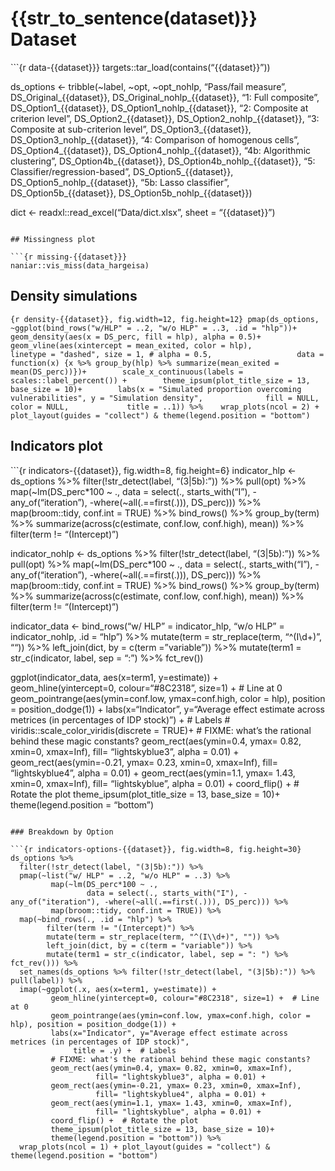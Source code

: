 # {{str_to_sentence(dataset)}} Dataset

```{r data-{{dataset}}}
targets::tar_load(contains("{{dataset}}"))

ds_options <- 
  tribble(~label,                                ~opt,                    ~opt_nohlp,
          "Pass/fail measure",                   DS_Original_{{dataset}}, DS_Original_nohlp_{{dataset}},
          "1: Full composite",                   DS_Option1_{{dataset}},  DS_Option1_nohlp_{{dataset}},
          "2: Composite at criterion level",     DS_Option2_{{dataset}},  DS_Option2_nohlp_{{dataset}},
          "3: Composite at sub-criterion level", DS_Option3_{{dataset}},  DS_Option3_nohlp_{{dataset}},
          "4: Comparison of homogenous cells",   DS_Option4_{{dataset}},  DS_Option4_nohlp_{{dataset}},
          "4b: Algorithmic clustering",          DS_Option4b_{{dataset}}, DS_Option4b_nohlp_{{dataset}},
          "5: Classifier/regression-based",      DS_Option5_{{dataset}},  DS_Option5_nohlp_{{dataset}},
          "5b: Lasso classifier",                DS_Option5b_{{dataset}}, DS_Option5b_nohlp_{{dataset}})

dict <- readxl::read_excel("Data/dict.xlsx", sheet = "{{dataset}}")
```

## Missingness plot

```{r missing-{{dataset}}}
naniar::vis_miss(data_hargeisa)
```

## Density simulations

```{r density-{{dataset}}, fig.width=12, fig.height=12}
pmap(ds_options,
     ~ggplot(bind_rows("w/HLP" = ..2, "w/o HLP" = ..3, .id = "hlp"))+
       geom_density(aes(x = DS_perc, fill = hlp), alpha = 0.5)+
       geom_vline(aes(xintercept = mean_exited, color = hlp), 
                  linetype = "dashed", size = 1, # alpha = 0.5,
                  data = function(x) {x %>% group_by(hlp) %>% summarize(mean_exited = mean(DS_perc))})+
       scale_x_continuous(labels = scales::label_percent()) +
       theme_ipsum(plot_title_size = 13, base_size = 10)+
       labs(x = "Simulated proportion overcoming vulnerabilities", y = "Simulation density", 
            fill = NULL, color = NULL,
            title = ..1)) %>% 
  wrap_plots(ncol = 2) + plot_layout(guides = "collect") & theme(legend.position = "bottom")
```

## Indicators plot

```{r indicators-{{dataset}}, fig.width=8, fig.height=6}
indicator_hlp <-
  ds_options %>% 
  filter(!str_detect(label, "(3|5b):")) %>% 
  pull(opt) %>% 
  map(~lm(DS_perc*100 ~ .,
          data = select(., starts_with("I"), -any_of("iteration"), -where(~all(.==first(.))), DS_perc))) %>%
  map(broom::tidy, conf.int = TRUE) %>%
  bind_rows() %>%
  group_by(term) %>%
  summarize(across(c(estimate, conf.low, conf.high), mean)) %>%
  filter(term != "(Intercept)")

indicator_nohlp <-
  ds_options %>% 
  filter(!str_detect(label, "(3|5b):")) %>% 
  pull(opt) %>% 
  map(~lm(DS_perc*100 ~ .,
          data = select(., starts_with("I"), -any_of("iteration"), -where(~all(.==first(.))), DS_perc))) %>%
  map(broom::tidy, conf.int = TRUE) %>%
  bind_rows() %>%
  group_by(term) %>%
  summarize(across(c(estimate, conf.low, conf.high), mean)) %>%
  filter(term != "(Intercept)")

indicator_data <-
  bind_rows("w/ HLP" = indicator_hlp, "w/o HLP" = indicator_nohlp, .id = "hlp") %>%
  mutate(term = str_replace(term, "^(I\\d+)", "")) %>%
  left_join(dict, by = c(term = "variable")) %>%
  mutate(term1 = str_c(indicator, label, sep = ": ") %>% fct_rev())

ggplot(indicator_data,
       aes(x=term1, y=estimate)) +
  geom_hline(yintercept=0, colour="#8C2318", size=1) +  # Line at 0
  geom_pointrange(aes(ymin=conf.low, ymax=conf.high, color = hlp), position = position_dodge(1)) +
  labs(x="Indicator", y="Average effect estimate across metrices (in percentages of IDP stock)") +  # Labels
  # viridis::scale_color_viridis(discrete = TRUE)+
  # FIXME: what's the rational behind these magic constants?
  geom_rect(aes(ymin=0.4, ymax= 0.82, xmin=0, xmax=Inf),
            fill= "lightskyblue3",
            alpha = 0.01) +
  geom_rect(aes(ymin=-0.21, ymax= 0.23, xmin=0, xmax=Inf),
            fill= "lightskyblue4",
            alpha = 0.01) +
  geom_rect(aes(ymin=1.1, ymax= 1.43, xmin=0, xmax=Inf),
            fill= "lightskyblue",
            alpha = 0.01) +
  coord_flip() +  # Rotate the plot
  theme_ipsum(plot_title_size = 13, base_size = 10)+
  theme(legend.position = "bottom")
```

### Breakdown by Option

```{r indicators-options-{{dataset}}, fig.width=8, fig.height=30}
ds_options %>%
  filter(!str_detect(label, "(3|5b):")) %>% 
  pmap(~list("w/ HLP" = ..2, "w/o HLP" = ..3) %>%
         map(~lm(DS_perc*100 ~ .,
                 data = select(., starts_with("I"), -any_of("iteration"), -where(~all(.==first(.))), DS_perc))) %>%
         map(broom::tidy, conf.int = TRUE)) %>%
  map(~bind_rows(., .id = "hlp") %>%
        filter(term != "(Intercept)") %>%
        mutate(term = str_replace(term, "^(I\\d+)", "")) %>%
        left_join(dict, by = c(term = "variable")) %>%
        mutate(term1 = str_c(indicator, label, sep = ": ") %>% fct_rev())) %>%
  set_names(ds_options %>% filter(!str_detect(label, "(3|5b):")) %>% pull(label)) %>%
  imap(~ggplot(.x, aes(x=term1, y=estimate)) +
         geom_hline(yintercept=0, colour="#8C2318", size=1) +  # Line at 0
         geom_pointrange(aes(ymin=conf.low, ymax=conf.high, color = hlp), position = position_dodge(1)) +
         labs(x="Indicator", y="Average effect estimate across metrices (in percentages of IDP stock)",
              title = .y) +  # Labels
         # FIXME: what's the rational behind these magic constants?
         geom_rect(aes(ymin=0.4, ymax= 0.82, xmin=0, xmax=Inf),
                   fill= "lightskyblue3", alpha = 0.01) +
         geom_rect(aes(ymin=-0.21, ymax= 0.23, xmin=0, xmax=Inf),
                   fill= "lightskyblue4", alpha = 0.01) +
         geom_rect(aes(ymin=1.1, ymax= 1.43, xmin=0, xmax=Inf),
                   fill= "lightskyblue", alpha = 0.01) +
         coord_flip() +  # Rotate the plot
         theme_ipsum(plot_title_size = 13, base_size = 10)+
         theme(legend.position = "bottom")) %>%
  wrap_plots(ncol = 1) + plot_layout(guides = "collect") & theme(legend.position = "bottom")
```
